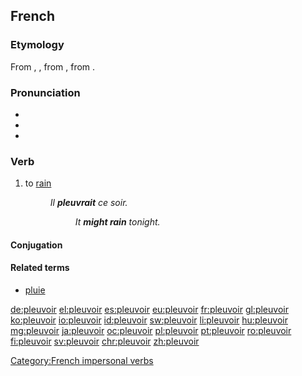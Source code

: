==French==

===Etymology===
From {{etyl|fro|fr}} {{term|pluveir|lang=fro}}, {{term|plover|lang=fro}}, from {{etyl|VL.|fr}} {{term/t|la||*plovēre}}, from {{etyl|la|fr}} {{term|pluit|pluit, pluere|lang=la}}.

===Pronunciation===
* {{audio|Fr-pleuvoir.ogg|audio|lang=fr}}
* {{IPA|/plø.vwaʁ/|lang=fr}}
* {{rhymes|waʁ|lang=fr}}

===Verb===
{{fr-verb|type=impersonal}}

# to [[rain]]
#: ''Il '''pleuvrait''' ce soir.''
#:: ''It '''might rain''' tonight.''

====Conjugation====
{{fr-conj-pleuvoir}}

====Related terms====
* [[pluie]]

[[Category:French impersonal verbs]]

[[de:pleuvoir]]
[[el:pleuvoir]]
[[es:pleuvoir]]
[[eu:pleuvoir]]
[[fr:pleuvoir]]
[[gl:pleuvoir]]
[[ko:pleuvoir]]
[[io:pleuvoir]]
[[id:pleuvoir]]
[[sw:pleuvoir]]
[[li:pleuvoir]]
[[hu:pleuvoir]]
[[mg:pleuvoir]]
[[ja:pleuvoir]]
[[oc:pleuvoir]]
[[pl:pleuvoir]]
[[pt:pleuvoir]]
[[ro:pleuvoir]]
[[fi:pleuvoir]]
[[sv:pleuvoir]]
[[chr:pleuvoir]]
[[zh:pleuvoir]]